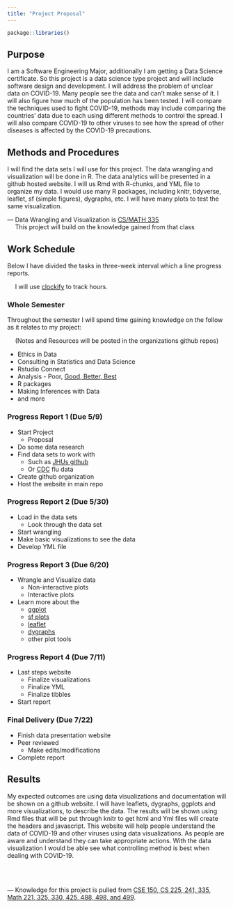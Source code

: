 ```yaml
---
title: "Project Proposal"
---
```


```r
package::libraries()
```

## Purpose

<!--
* What problem or need will your project address? 
* What will your project do to solve the problem or fulfill the need? 
  + (This should be a brief project description.) 
* What has been done in the past by others to solve the problem or fulfill the need? 
* Why is your project a better solution than what already exists? 
* What is your major and how is your proposed project related to it?
-->

I am a Software Engineering Major, additionally I am getting a Data Science certificate. So this project is a data science type project and will include software design and development. I will address the problem of unclear data on COVID-19. Many people see the data and can't make sense of it. I will also figure how much of the population has been tested. I will compare the techniques used to fight COVID-19, methods may include comparing the countries' data due to each using different methods to control the spread. I will also compare COVID-19 to other viruses to see how the spread of other diseases is affected by the COVID-19 precautions. 

## Methods and Procedures

<!--
* How are you going to complete the project? 
* What are the tasks involved? 
  + Be specific. 
  + "Write the software" is too vague. 
* What research will you have to do? 
* What resources will be required? 
* What is your test plan to make sure it works?
-->

I will find the data sets I will use for this project. The data wrangling and visualization will be done in R. The data analytics will be presented in a github hosted website. I will us Rmd with R-chunks, and YML file to organize my data. I would use many R packages, including knitr, tidyverse, leaflet, sf (simple figures), dygraphs, etc. I will have many plots to test the same visualization.  

--- Data Wrangling and Visualization is [CS/MATH 335](https://byuistats.github.io/M335/index.html)      
&emsp; This project will build on the knowledge gained from that class 

## Work Schedule

<!--
* The overall project should take at least 100 hours to complete. 
* It will consist of the tasks you described in Methods and Procedures. 
* State how long each task will take to complete. 
  + If a task will take longer than five or ten hours, break it up into smaller tasks. 
* Create a calendar or milestone chart that shows which tasks will be completed each week. 
* You will submit a short progress report every two weeks that describes what tasks were accomplished.
-->

Below I have divided the tasks in three-week interval which a line progress reports. 

&emsp; I will use [clockify](https://clockify.me/) to track hours. 

### Whole Semester

Throughout the semester I will spend time gaining knowledge on the follow as it relates to my project:  

&emsp; (Notes and Resources will be posted in the organizations github repos)

* Ethics in Data
* Consulting in Statistics and Data Science
* Rstudio Connect
* Analysis - Poor, [Good, Better, Best](https://www.churchofjesuschrist.org/study/general-conference/2007/10/good-better-best?lang=eng)
* R packages
* Making Inferences with Data
* and more

### Progress Report 1 (Due 5/9)

* Start Project
  + Proposal
* Do some data research
* Find data sets to work with
  + Such as [JHUs github](https://github.com/CSSEGISandData/COVID-19)
  + Or [CDC](https://www.cdc.gov/flu/weekly/weeklyarchives2019-2020/data/whoAllregt_phl15.html) flu data
* Create github organization
* Host the website in main repo

### Progress Report 2 (Due 5/30)

* Load in the data sets
  + Look through the data set
* Start wrangling
* Make basic visualizations to see the data
* Develop YML file 

### Progress Report 3 (Due 6/20)

* Wrangle and Visualize data
  + Non-interactive plots
  + Interactive plots
* Learn more about the 
  + [ggplot](https://www.rdocumentation.org/packages/ggplot2/versions/3.3.0)
  + [sf plots](https://r-spatial.github.io/sf/articles/sf1.html)
  + [leaflet](https://leafletjs.com/)
  + [dygraphs](https://rstudio.github.io/dygraphs/)
  + other plot tools

### Progress Report 4 (Due 7/11)

* Last steps website
  + Finalize visualizations 
  + Finalize YML
  + Finalize tibbles
* Start report

### Final Delivery (Due 7/22)

* Finish data presentation website
* Peer reviewed 
  + Make edits/modifications
* Complete report

## Results

<!--
* What are the expected outcomes?
-->

My expected outcomes are using data visualizations and documentation will be shown on a github website. I will have leaflets, dygraphs, ggplots and more visualizations, to describe the data. The results will be shown using Rmd files that will be put through knitr to get html and Yml files will create the headers and javascript. This website will help people understand the data of COVID-19 and other viruses using data visualizations. As people are aware and understand they can take appropriate actions. With the data visualization I would be able see what controlling method is best when dealing with COVID-19. 

<br /> <br />

--- Knowledge for this project is pulled from [CSE 150, CS 225, 241, 335, Math 221, 325, 330, 425, 488, 498, and 499](https://byuistats.github.io/).   